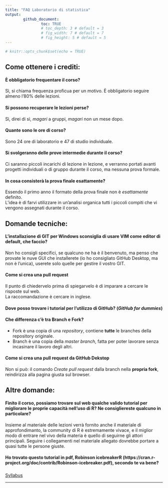 ```yaml
---
title: "FAQ Laboratorio di statistica"
output: 
        github_document:
                toc: TRUE
                # toc_depth: 3 # default = 3
                # fig_width: 7 # default = 7
                # fig_height: 5 # default = 5
---
```


```r
# knitr::opts_chunk$set(echo = TRUE)
```

## Come ottenere i crediti:

#### È obbligatorio frequentare il corso?

Sì, si chiama frequenza proficua per un motivo. È obbligatorio seguire almeno l'80% delle lezioni.

#### Si possono recuperare le lezioni perse?

Sì, direi di sì, *magari* a gruppi, *magari* non un mese dopo.

#### Quante sono le ore di corso?

Sono 24 ore di laboratorio e 47 di studio individuale.

#### Si svolgeranno delle prove intermedie durante il corso?

Ci saranno piccoli incarichi di lezione in lezione, e verranno portati avanti progetti individuali o di gruppo durante il corso, ma nessuna prova formale.

#### In cosa consisterà la prova finale esattamente?

Essendo il primo anno il formato della prova finale non è _esattamente_ definito.  
L'idea è di farvi utilizzare in un'analisi organica tutti i piccoli compiti che vi vengono assegnati durante il corso.


## Domande tecniche:

#### L'installazione di GIT per Windows sconsiglia di usare VIM come editor di default, che faccio?

Non ho consigli specifici, se qualcuno ne ha è il benvenuto, ma penso che provate le nuve GUI che installerete (io ho consigliato GitHub Desktop, ma non è l'unica), userete solo quelle per gestire il vostro GIT.

#### Come si crea una **pull request**

Il punto di chiedervelo prima di spiegarvelo è di imparare a cercare le risposte sul web.  
La raccomandazione è cercare in inglese.

#### Dove posso trovare i tutorial per l'utilizzo di GitHub? (_GitHub for dummies_)

#### Che differenza c'è tra Branch e Fork?

* Fork è una copia di una _repository_, contiene **tutte** le branches della repository originale.
* Branch è una copia della _master branch_, fatta per poter lavorare senza incasinare il lavoro degli altri.

#### Come si crea una pull request da GitHub Dekstop

Non si può: il comando _Create pull request_ dalla branch nella **propria fork**, reindirizza alla pagina giusta sul browser.

## Altre domande:

#### Finito il corso, possiamo trovare sul web qualche valido tutorial per migliorare le proprie capacità nell'uso di R? Ne consigliereste qualcuno in particolare?

Insieme al materiale delle lezioni verrà fornito anche il materiale di approfondimanto, la community di R è estremamente vivace, e il miglior modo di entrare nel vivo della materia è quello di seguirne gli attori principali. Seguire i collegamenti nel materiale allegato dovrebbe portare a quasi tutte le persone giuste.

#### Ho trovato questo tutorial in pdf, Robinson icebreakerR (https://cran.r-project.org/doc/contrib/Robinson-icebreaker.pdf), secondo te va bene?
###

<div align="center">
[Syllabus](../README.md)
</div>
---


